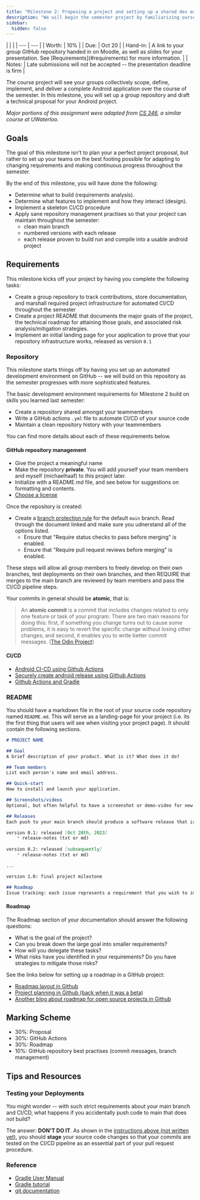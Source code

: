```yaml
---
title: "Milestone 2: Proposing a project and setting up a shared dev environment"
description: "We will begin the semester project by familiarizing ourselves with how Kotlin applications are built and deployed for Android applications. In this milestone, you will build on GitHub skills learned last semester to automatically build and version a basic Android application."
sidebar:
  hidden: false
---
```


<div class="first-col-header">
| | |
| --- | --- |
| Worth: | 10% |
| Due: | Oct 20 |
| Hand-in: | A link to your group GitHub repository handed in on Moodle, as well as slides for your presentation. See [Requirements](#requirements) for more information. |
| Notes: | Late submissions will not be accepted -- the presentation deadline is firm | 
</div>

The course project will see your groups collectively scope, define, implement, and deliver a complete Android application over the course of the semester. In this milestone, you will set up a group repository and draft a technical proposal for your Android project.

*Major portions of this assignment were adapted from [CS 346](https://student.cs.uwaterloo.ca/~cs346/1231/index.html), a similar course at UWaterloo.* 

## Goals

The goal of this milestone isn't to plan your a perfect project proposal, but rather to set up your teams on the best footing possible for adapting to changing requirements and making continuous progress throughout the semester.

By the end of this milestone, you will have done the following:

  - Determine what to build (requirements analysis).
  - Determine what features to implement and how they interact (design).
  - Implement a skeleton CI/CD procedure
  - Apply sane repository management practises so that your project can maintain throughout the semester:
    - clean main branch
    - numbered versions with each release
    - each release proven to build run and compile into a usable android project

## Requirements

This milestone kicks off your project by having you complete the following tasks:

  - Create a group repository to track contributions, store documentation, and marshall required project infrastructure for automated CI/CD throughout the semester
  - Create a project README that documents the major goals of the project, the technical roadmap for attaining those goals, and associated risk analysis/mitigation strategies.
  - Implement an initial landing page for your application to prove that your repository infrastructure works, released as version `0.1`

### Repository

This milestone starts things off by having you set up an automated development environment on GitHub -- we will build on this repository as the semester progresses with more sophisticated features.

The basic development environment requirements for Milestone 2 build on skills you learned last semester: 

- Create a repository shared amongst your teammembers 
- Write a GitHub actions `.yml` file to automate CI/CD of your source code
- Maintain a clean repository history with your teammembers

You can find more details about each of these requirements below.

#### GitHub repository management

- Give the project a meaningful name
- Make the repository **private**. You will add yourself your team members and myself (michaelhaaf) to this project later.
- Initialize with a README.md file, and see below for suggestions on formatting and contents.
- [Choose a license](https://choosealicense.com/)

Once the repository is created:

- Create a [branch protection rule](https://docs.github.com/en/repositories/configuring-branches-and-merges-in-your-repository/managing-protected-branches/managing-a-branch-protection-rule) for the default `main` branch. Read through the document linked and make sure you udnerstand all of the options listed.
  - Ensure that "Require status checks to pass before merging" is enabled.
  - Ensure that "Require pull request reviews before merging" is enabled. 

These steps will allow all group members to freely develop on their own branches, test deployments on their own branches, and then REQUIRE that merges to the main branch are reviewed by team members and pass the CI/CD pipeline steps.

Your commits in general should be **atomic**, that is:

> An **atomic commit** is a commit that includes changes related to only one feature or task of your program. There are two main reasons for doing this: first, if something you change turns out to cause some problems, it is easy to revert the specific change without losing other changes; and second, it enables you to write better commit messages. ([The Odin Project](https://www.theodinproject.com/lessons/foundations-git-basics))

#### CI/CD

- [Android CI-CD using Github Actions](https://blog.logrocket.com/android-ci-cd-using-github-actions/)
- [Securely create android release using Github Actions](https://proandroiddev.com/create-android-release-using-github-actions-c052006f6b0b)
- [Github Actions and Gradle](https://docs.gradle.org/current/userguide/github-actions.html)

### README

You should have a markdown file in the root of your source code repository named `README.md`. This will serve as a landing-page for your project (i.e. its the first thing that users will see when visiting your project page). It should contain the following sections.

```markdown title="README.md"
# PROJECT NAME

## Goal
A brief description of your product. What is it? What does it do?

## Team members
List each person's name and email address.

## Quick-start
How to install and launch your application. 

## Screenshots/videos
Optional, but often helpful to have a screenshot or demo-video for new users.

## Releases
Each push to your main branch should produce a software release that is built and compiled. The README should list of releases, including links to release notes. For this milestone, your versioning should be in the form 0.X, like so

version 0.1: released [Oct 20th, 2023]
	* release-notes (txt or md)
	
version 0.2: released [subsequently]
	* release-notes (txt or md)

...

version 1.0: final project milestone

## Roadmap
Issue tracking: each issue represents a requirement that you wish to implement or a task/issue that needs to be resolved. You should document your progress in the issue, and close it when the work is complete.


```

#### Roadmap

The Roadmap section of your documentation should answer the following questions:

  - What is the goal of the project?
  - Can you break down the large goal into smaller requirements?
  - How will you delegate these tasks?
  - What risks have you identified in your requirements? Do you have strategies to mitigate those risks?

See the links below for setting up a roadmap in a GitHub project:

- [Roadmap layout in Github](https://docs.github.com/en/issues/planning-and-tracking-with-projects/customizing-views-in-your-project/customizing-the-roadmap-layout)
- [Project planning in Github (back when it was a beta)](https://github.blog/2022-02-11-getting-started-with-project-planning-on-github/)
- [Another blog about roadmap for open source projects in Github](https://pavlenex.com/a-quick-guide-to-creating-a-roadmap-for-an-open-source-project-in-github)


## Marking Scheme

- 30%: Proposal
- 30%: GitHub Actions 
- 30%: Roadmap
- 10%: GitHub repository best practises (commit messages, branch management)

## Tips and Resources

### Testing your Deployments

You might wonder -- with such strict requirements about your main branch and CI/CD, what happens if you accidentally push code to main that does not build?

The answer: **DON'T DO IT**. As shown in the [instructions above (not written yet)](), you should **stage** your source code changes so that your commits are tested on the CI/CD pipeline as an essential part of your pull request procedure.

### Reference

- [Gradle User Manual](https://docs.gradle.org/current/userguide/userguide.html)
- [Gradle tutorial](https://www.youtube.com/watch?v=gKPMKRnnbXU)
- [git documentation](https://git-scm.com/docs)



